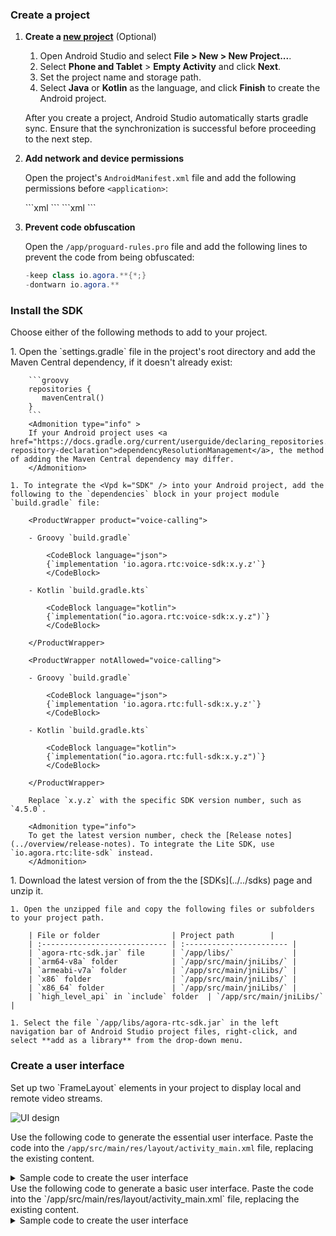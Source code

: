 
<PlatformWrapper platform = "android">

### Create a project

1. **Create a [new project](https://developer.android.com/studio/projects/create-project)** (Optional)

    1. Open Android Studio and select **File > New > New Project...**.
    1. Select **Phone and Tablet** > **Empty Activity** and click **Next**.
    1. Set the project name and storage path. 
    1. Select **Java** or **Kotlin** as the language, and click **Finish** to create the Android project.
    
    <Admonition type="caution" title="Note">After you create a project, Android Studio automatically starts gradle sync. Ensure that the synchronization is successful before proceeding to the next step. </Admonition>

1. **Add network and device permissions**

    Open the project's `AndroidManifest.xml` file and add the following permissions before `<application>`:
    
    <ProductWrapper product="voice-calling">
    ```xml
    <!--Required permissions-->
    <uses-permission android:name="android.permission.INTERNET"/>
    
    <!--Optional permissions-->
    <uses-permission android:name="android.permission.RECORD_AUDIO"/>
    <uses-permission android:name="android.permission.MODIFY_AUDIO_SETTINGS"/>
    <uses-permission android:name="android.permission.ACCESS_WIFI_STATE"/>
    <uses-permission android:name="android.permission.ACCESS_NETWORK_STATE"/>
    <uses-permission android:name="android.permission.BLUETOOTH"/>
    <!-- For devices running Android 12 (API level 32) or higher and integrating Agora Voice SDK version v4.1.0 or lower, you also need to add the following permissions -->
    <uses-permission android:name="android.permission.BLUETOOTH_CONNECT"/>
    <!-- For Android 12 or higher, the following permissions are also required -->
    <uses-permission android:name="android.permission.READ_PHONE_STATE"/>
    <uses-permission android:name="android.permission.BLUETOOTH_SCAN"/>
    ```
    </ProductWrapper>
    <ProductWrapper notAllowed="voice-calling">
    ```xml
    <uses-feature android:name="android.hardware.camera" android:required="false" />
    <!--Required permissions-->
    <uses-permission android:name="android.permission.INTERNET"/>
    <uses-permission android:name="android.permission.CAMERA"/>
    <uses-permission android:name="android.permission.RECORD_AUDIO"/>
    <uses-permission android:name="android.permission.MODIFY_AUDIO_SETTINGS"/>
    <!--Optional permissions-->
    <uses-permission android:name="android.permission.ACCESS_WIFI_STATE"/>
    <uses-permission android:name="android.permission.ACCESS_NETWORK_STATE"/>
    <uses-permission android:name="android.permission.BLUETOOTH"/>
    <!-- For devices running Android 12 (API level 32) or higher and integrating Agora Video SDK version v4.1.0 or lower, you also need to add the following permissions -->
    <uses-permission android:name="android.permission.BLUETOOTH_CONNECT"/>
    <!-- For Android 12.0 or higher, the following permissions are also required -->
    <uses-permission android:name="android.permission.READ_PHONE_STATE"/>
    <uses-permission android:name="android.permission.BLUETOOTH_SCAN"/>
    ```
    </ProductWrapper>

1. **Prevent code obfuscation**

    Open the `/app/proguard-rules.pro` file and add the following lines to prevent the <Vpd k="SDK"/> code from being obfuscated:

    ```java
    -keep class io.agora.**{*;}
    -dontwarn io.agora.**
    ```

### Install the SDK

Choose either of the following methods to add <Vpd k="SDK"/> to your project.

<Tabs>
  <TabItem value="tab1" label="Maven Central" default>
    1. Open the `settings.gradle` file in the project's root directory and add the Maven Central dependency, if it doesn't already exist:

        ```groovy
        repositories {
           mavenCentral()
        }
        ```
        <Admonition type="info" >
        If your Android project uses <a href="https://docs.gradle.org/current/userguide/declaring_repositories.html#sub:centralized-repository-declaration">dependencyResolutionManagement</a>, the method of adding the Maven Central dependency may differ.
        </Admonition>

    1. To integrate the <Vpd k="SDK" /> into your Android project, add the following to the `dependencies` block in your project module `build.gradle` file:
    
        <ProductWrapper product="voice-calling">

        - Groovy `build.gradle`
    
            <CodeBlock language="json">
            {`implementation 'io.agora.rtc:voice-sdk:x.y.z'`}
            </CodeBlock>

        - Kotlin `build.gradle.kts`
    
            <CodeBlock language="kotlin">
            {`implementation("io.agora.rtc:voice-sdk:x.y.z")`}
            </CodeBlock>        

        </ProductWrapper>

        <ProductWrapper notAllowed="voice-calling">

        - Groovy `build.gradle`
    
            <CodeBlock language="json">
            {`implementation 'io.agora.rtc:full-sdk:x.y.z'`}
            </CodeBlock>

        - Kotlin `build.gradle.kts`
    
            <CodeBlock language="kotlin">
            {`implementation("io.agora.rtc:full-sdk:x.y.z")`}
            </CodeBlock>

        </ProductWrapper>
        
        Replace `x.y.z` with the specific SDK version number, such as `4.5.0`.

        <Admonition type="info">
        To get the latest version number, check the [Release notes](../overview/release-notes). To integrate the Lite SDK, use `io.agora.rtc:lite-sdk` instead.
        </Admonition>
  </TabItem>
  <TabItem value="tab2" label="Manual integration">
    1. Download the latest version of <Vpd k="SDK"/> from the  the [SDKs](../../sdks) page and unzip it.

    1. Open the unzipped file and copy the following files or subfolders to your project path.

        | File or folder                | Project path        |
        | :---------------------------- | :----------------------- |
        | `agora-rtc-sdk.jar` file      | `/app/libs/`             |
        | `arm64-v8a` folder            | `/app/src/main/jniLibs/` |
        | `armeabi-v7a` folder          | `/app/src/main/jniLibs/` |
        | `x86` folder                  | `/app/src/main/jniLibs/` |
        | `x86_64` folder               | `/app/src/main/jniLibs/` |
        | `high_level_api` in `include` folder  | `/app/src/main/jniLibs/`  |

    1. Select the file `/app/libs/agora-rtc-sdk.jar` in the left navigation bar of Android Studio project files, right-click, and select **add as a library** from the drop-down menu.

  </TabItem>
</Tabs>

### Create a user interface
<ProductWrapper notAllowed="voice-calling">
Set up two `FrameLayout` elements in your project to display local and remote video streams. 

![UI design](/images/video-sdk/quickstart-ui-android-design.png)

Use the following code to generate the essential user interface. Paste the code into the `/app/src/main/res/layout/activity_main.xml` file, replacing the existing content. 

<details>
<summary>Sample code to create the user interface</summary>
<CodeBlock language="xml" showLineNumbers>
{`<?xml version="1.0" encoding="utf-8"?>
<androidx.constraintlayout.widget.ConstraintLayout xmlns:android="http://schemas.android.com/apk/res/android"
    xmlns:app="http://schemas.android.com/apk/res-auto"
    xmlns:tools="http://schemas.android.com/tools"
    android:layout_width="match_parent"
    android:layout_height="match_parent"
    tools:context=".MainActivity">

    <FrameLayout
        android:id="@+id/local_video_view_container"
        android:layout_width="match_parent"
        android:layout_height="match_parent"
        android:background="@android:color/white" />

    <FrameLayout
        android:id="@+id/remote_video_view_container"
        android:layout_width="160dp"
        android:layout_height="160dp"
        android:layout_marginEnd="16dp"
        android:layout_marginTop="16dp"
        android:background="@android:color/darker_gray"
        app:layout_constraintEnd_toEndOf="parent"
        app:layout_constraintTop_toTopOf="parent" />

</androidx.constraintlayout.widget.ConstraintLayout>`}
</CodeBlock>
</details>
</ProductWrapper>
<ProductWrapper product="voice-calling">
Use the following code to generate a basic user interface. Paste the code into the `/app/src/main/res/layout/activity_main.xml` file, replacing the existing content. 
<details>
<summary>Sample code to create the user interface</summary>
<CodeBlock language="xml" showLineNumbers>
{`<?xml version="1.0" encoding="UTF-8"?>
<RelativeLayout
    xmlns:android="http://schemas.android.com/apk/res/android"
    xmlns:tools="http://schemas.android.com/tools"
    android:id="@+id/activity_main"
    android:layout_width="match_parent"
    android:layout_height="match_parent"
    android:background="@android:color/darker_gray"
    tools:context=".MainActivity">

    <TextView
        android:layout_width="wrap_content"
        android:layout_height="wrap_content"
        android:layout_centerInParent="true"
        android:text="Welcome to Agora Voice Calling." />
        
</RelativeLayout>`}
</CodeBlock>
</details>
</ProductWrapper>


</PlatformWrapper>
